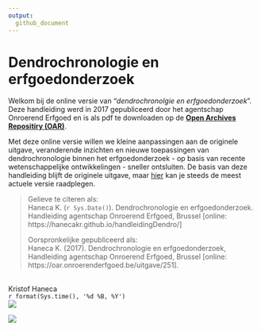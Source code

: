 ```yaml
---
output: 
  github_document
---
```


# Dendrochronologie en erfgoedonderzoek

Welkom bij de online versie van “*dendrochronolgie en erfgoedonderzoek*”. Deze handleiding werd in 2017 gepubliceerd door
het agentschap Onroerend Erfgoed en is als pdf te downloaden op de [**Open Archives Repositiry (OAR)**](https://oar.onroerenderfgoed.be/item/437).

Met deze online versie willen we kleine aanpassingen aan de originele uitgave, veranderende inzichten en nieuwe toepassingen van dendrochronologie binnen het erfgoedonderzoek - op basis van recente wetenschappelijke ontwikkelingen - sneller ontsluiten. De basis van deze handleiding blijft de originele uitgave, maar
[hier](https://hanecakr.github.io/handleidingDendro/) kan je steeds de meest actuele versie raadplegen.

> Gelieve te citeren als: <br/> 
Haneca K. (`r Sys.Date()`). Dendrochronologie en erfgoedonderzoek. Handleiding agentschap Onroerend Erfgoed, Brussel  [online: https://hanecakr.github.io/handleidingDendro/]
>
> Oorspronkelijke gepubliceerd als: <br/>
Haneca K. (2017). Dendrochronologie en erfgoedonderzoek, Handleiding agentschap Onroerend Erfgoed, Brussel [online: https://oar.onroerenderfgoed.be/uitgave/251].



 <br/>
 Kristof Haneca <br/>
`r format(Sys.time(), '%d %B, %Y')`<br/>
 [![](./figuren/RG.png)](https://www.researchgate.net/profile/Kristof_Haneca)
 
 
 ![](./figuren/cover.jpg)
